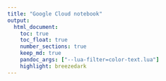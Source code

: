 ```yaml
---
title: "Google Cloud notebook"
output:
  html_document:
    toc: true
    toc_float: true
    number_sections: true
    keep_md: true
    pandoc_args: ["--lua-filter=color-text.lua"]
    highlight: breezedark 
---
```




